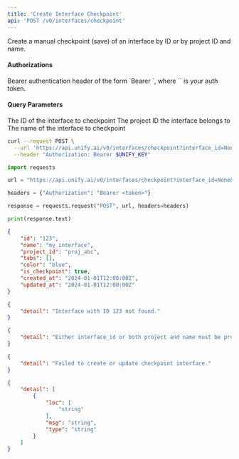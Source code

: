 ```yaml
---
title: 'Create Interface Checkpoint'
api: 'POST /v0/interfaces/checkpoint'
---
```

Create a manual checkpoint (save) of an interface by ID or by project ID and name.

#### Authorizations

<ParamField header="Authorization" type="string" required="true">
  Bearer authentication header of the form `Bearer <token>`, where `<token>` is your auth token.
</ParamField>

#### Query Parameters

<ParamField query="interface_id" type="string | null" >
The ID of the interface to checkpoint
</ParamField>

<ParamField query="project" type="string | null" >
The project ID the interface belongs to
</ParamField>

<ParamField query="name" type="string | null" >
The name of the interface to checkpoint
</ParamField>

<RequestExample>

```bash cURL
curl --request POST \
  --url 'https://api.unify.ai/v0/interfaces/checkpoint?interface_id=None&project=None&name=None' \
  --header "Authorization: Bearer $UNIFY_KEY"
```

```python Python
import requests

url = "https://api.unify.ai/v0/interfaces/checkpoint?interface_id=None&project=None&name=None"

headers = {"Authorization": "Bearer <token>"}

response = requests.request("POST", url, headers=headers)

print(response.text)
```

</RequestExample>
<ResponseExample>

```json 200
{
    "id": "123",
    "name": "my_interface",
    "project_id": "proj_abc",
    "tabs": [],
    "color": "blue",
    "is_checkpoint": true,
    "created_at": "2024-01-01T12:00:00Z",
    "updated_at": "2024-01-01T12:00:00Z"
}
```

```json 404
{
    "detail": "Interface with ID 123 not found."
}
```

```json 400
{
    "detail": "Either interface_id or both project and name must be provided."
}
```

```json 500
{
    "detail": "Failed to create or update checkpoint interface."
}
```

```json 422
{
    "detail": [
        {
            "loc": [
                "string"
            ],
            "msg": "string",
            "type": "string"
        }
    ]
}
```

</ResponseExample>
